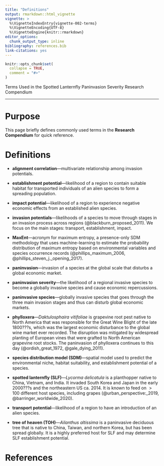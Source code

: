 ```yaml
---
title: "Definitions"
output: rmarkdown::html_vignette
vignette: >
  %\VignetteIndexEntry{vignette-002-terms}
  %\VignetteEncoding{UTF-8}
  %\VignetteEngine{knitr::rmarkdown}
editor_options: 
  chunk_output_type: inline
bibliography: references.bib
link-citations: yes
---
```


```r
knitr::opts_chunk$set(
  collapse = TRUE,
  comment = "#>"
)
```

Terms Used in the Spotted Lanternfly Paninvasion Severity Research Compendium

***

# Purpose

This page briefly defines commonly used terms in the **Research Compendium** for quick reference.

# Definitions

- **alignment correlation**---multivariate relationship among invasion potentials.

\newline

- **establishment potential**---likelihood of a region to contain suitable habitat for transported individuals of an alien species to form a spreading population.

\newline

- **impact potential**---likelihood of a region to experience negative economic effects from an established alien species.

\newline

- **invasion potentials**---likelihoods of a species to move through stages in an invasion process across regions (@blackburn_proposed_2011). We focus on the main stages: transport, establishment, impact.

\newline

-	**MaxEnt**---acronym for maximum entropy, a presence-only SDM methodology that uses machine-learning to estimate the probability distribution of maximum entropy based on environmental variables and species occurrence records (@phillips_maximum_2006, @phillips_steven_j._opening_2017).

\newline

- **paninvasion**---invasion of a species at the global scale that disturbs a global economic market.

\newline

-	**paninvasion severity**---the likelihood of a regional invasive species to become a globally invasive species and cause economic repercussions.

\newline

- **paninvasive species**---globally invasive species that goes through the three main invasion stages and thus can disturb global economic markets.

\newline

- **phylloxera**---*Daktulosphaira vitifoliae* is grapevine root pest native to North America that was responsible for the Great Wine Blight of the late 1800???s, which was the largest economic disturbance to the global wine market ever recorded. The disruption was mitigated by widespread planting of European vines that were grafted to North American grapevine root stocks. The paninvasion of phylloxera continues to this day (@ordish_great_1972, @gale_dying_2011).

\newline

-	**species distribution model (SDM)**---spatial model used to predict the environmental niche, habitat suitability, and establishment potential of a species.

\newline

- **spotted lanternfly (SLF)**---*Lycorma delicatula* is a planthopper native to China, Vietnam, and India. It invaded South Korea and Japan in the early 2000???s and the northeastern US ca. 2014. It is known to feed on $>100$ different host species, including grapes (@urban_perspective:_2019, @barringer_worldwide_2020).

\newline

- **transport potential**---likelihood of a region to have an introduction of an alien species.

\newline

- **tree of heaven (TOH)**---*Ailanthus altissima* is a paninvasive deciduous tree that is native to China, Taiwan, and northern Korea, but has been spread globally. It is a highly preferred host for SLF and may determine SLF establishment potential.

\newline

# References
